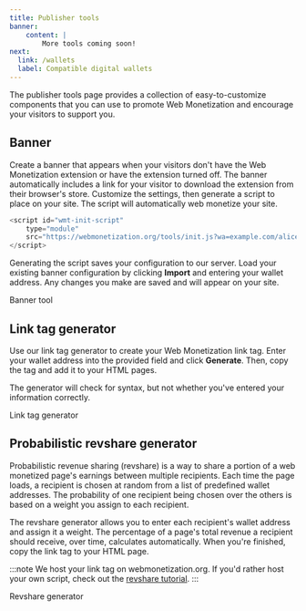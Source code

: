```yaml
---
title: Publisher tools
banner:
    content: |
        More tools coming soon!
next:
  link: /wallets
  label: Compatible digital wallets
---
```



The <LinkOut href="https://webmonetization.org/tools">publisher tools</LinkOut> page provides a collection of easy-to-customize components that you can use to promote Web Monetization and encourage your visitors to support you.

## Banner

Create a banner that appears when your visitors don't have the Web Monetization extension or have the extension turned off. The banner automatically includes a link for your visitor to download the extension from their browser's store. Customize the settings, then generate a script to place on your site. The script will automatically web monetize your site. 

```js wrap title="Example"
<script id="wmt-init-script" 
    type="module" 
    src="https://webmonetization.org/tools/init.js?wa=example.com/alice&types=banner">
</script>
```

Generating the script saves your configuration to our server. Load your existing banner configuration by clicking **Import** and entering your wallet address. Any changes you make are saved and will appear on your site.

<LinkButton href="https://webmonetization.org/tools" target="_blank" icon="external">Banner tool</LinkButton>

## Link tag generator

Use our link tag generator to create your Web Monetization link tag. Enter your wallet address into the provided field and click **Generate**. Then, copy the tag and add it to your HTML pages.

The generator will check for syntax, but not whether you've entered your information correctly.

<LinkButton href="https://webmonetization.org/tools/link-tag" target="_blank" icon="external">Link tag generator</LinkButton>

## Probabilistic revshare generator

Probabilistic revenue sharing (revshare) is a way to share a portion of a web monetized page's earnings between multiple recipients. Each time the page loads, a recipient is chosen at random from a list of predefined wallet addresses. The probability of one recipient being chosen over the others is based on a weight you assign to each recipient. 

The revshare generator allows you to enter each recipient's wallet address and assign it a weight. The percentage of a page's total revenue a recipient should receive, over time, calculates automatically. When you're finished, copy the link tag to your HTML page.

:::note
We host your link tag on webmonetization.org. If you'd rather host your own script, check out the [revshare tutorial](/tutorials/revenue-sharing).
:::

<LinkButton href="https://webmonetization.org/tools/prob-revshare" target="_blank" icon="external">Revshare generator</LinkButton>